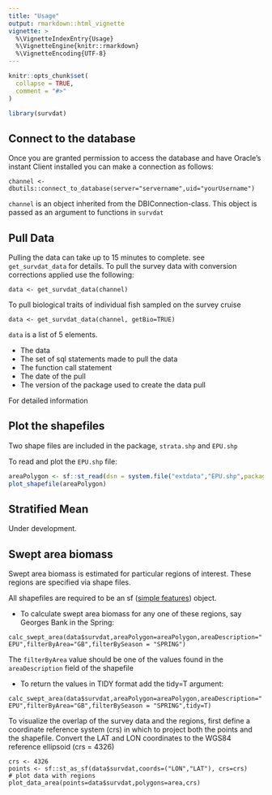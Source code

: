 ```yaml
---
title: "Usage"
output: rmarkdown::html_vignette
vignette: >
  %\VignetteIndexEntry{Usage}
  %\VignetteEngine{knitr::rmarkdown}
  %\VignetteEncoding{UTF-8}
---
```


```r
knitr::opts_chunk$set(
  collapse = TRUE,
  comment = "#>"
)
```

```r
library(survdat)
```

## Connect to the database

Once you are granted permission to access the database and have Oracle's instant Client installed you can make a connection as follows:

```channel <- dbutils::connect_to_database(server="servername",uid="yourUsername")```

`channel` is an object inherited from the DBIConnection-class. This object is passed as an argument to functions in `survdat`

## Pull Data

Pulling the data can take up to 15 minutes to complete. see `get_survdat_data` for details. To pull the survey data with conversion corrections applied use the following:

```
data <- get_survdat_data(channel)
```

To pull biological traits of individual fish sampled on the survey cruise

```
data <- get_survdat_data(channel, getBio=TRUE)
```

`data` is a list of 5 elements. 

* The data 
* The set of sql statements made to pull the data
* The function call statement
* The date of the pull
* The version of the package used to create the data pull

For detailed information 

## Plot the shapefiles

Two shape files are included in the package, `strata.shp` and `EPU.shp`

To read and plot the `EPU.shp` file:

``` r
areaPolygon <- sf::st_read(dsn = system.file("extdata","EPU.shp",package="survdat"), quiet=T)
plot_shapefile(areaPolygon)

```


## Stratified Mean

Under development. 

## Swept area biomass

Swept area biomass is estimated for particular regions of interest. These regions are specified via shape files. 

All shapefiles are required to be an sf ([simple features](https://r-spatial.github.io/sf/index.html)) object. 


* To calculate swept area biomass for any one of these regions, say Georges Bank in the Spring:

``` calc_swept_area(data$survdat,areaPolygon=areaPolygon,areaDescription="EPU",filterByArea="GB",filterBySeason = "SPRING") ```

The `filterByArea` value should be one of the values found in the `areaDescription` field of the shapefile

* To return the values in TIDY format add the tidy=T argument:

``` calc_swept_area(data$survdat,areaPolygon=areaPolygon,areaDescription="EPU",filterByArea="GB",filterBySeason = "SPRING",tidy=T) ```

To visualize the overlap of the survey data and the regions, first define a coordinate reference system (crs) in which to project both the points and the shapefile. Convert the LAT and LON coordinates to the WGS84 reference ellipsoid (crs = 4326)

```
crs <- 4326
points <- sf::st_as_sf(data$survdat,coords=("LON","LAT"), crs=crs)
# plot data with regions
plot_data_area(points=data$survdat,polygons=area,crs)

```

